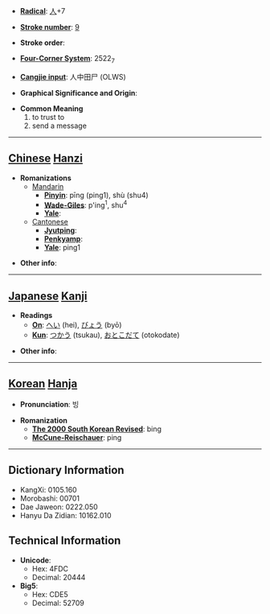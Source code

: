 * '''[[Wiktionary:Chinese radical index| Radical]]''': [[Wiktionary:Chinese radical index 人|人]]+7

* '''[[Wiktionary:Chinese total strokes index|Stroke number]]''': [[Wiktionary:Chinese total strokes index 9|9]]

* '''Stroke order''': 

* '''[[Wiktionary:Chinese four corner index|Four-Corner System]]''': 2522<sub>7</sub>

* '''[[Wiktionary:Chinese Cangjie index|Cangjie input]]''': 人中田尸 (OLWS)

* '''Graphical Significance and Origin''': 

* '''Common Meaning'''
*#to trust to
*# send a message


----

== [[Chinese]] [[Hanzi]] ==

* '''Romanizations'''
** [[Mandarin]]
*** '''[[Pinyin]]''': pīng (ping1), shù (shu4)
*** '''[[Wade-Giles]]''': p'ing<sup>1</sup>, shu<sup>4</sup>
*** '''[[Yale]]''': 
**[[Cantonese]]
***'''[[Jyutping]]''':
***'''[[Penkyamp]]''': 
***'''[[Yale]]''': ping1

* '''Other info''': 

----

== [[Japanese]] [[Kanji]] ==

* '''Readings'''
** '''[[On]]''': [[へい]] (hei), [[びょう]] (byō)
** '''[[Kun]]''': [[つかう]] (tsukau), [[おとこだて]] (otokodate)

* '''Other info''':  

----

== [[Korean]] [[Hanja]] ==

* '''Pronunciation''': 빙

* '''Romanization'''
** '''[[The 2000 South Korean Revised Romanization|The 2000 South Korean Revised]]''': bing
** '''[[McCune-Reischauer]]''': ping

----

== Dictionary Information ==

* KangXi: 0105.160
* Morobashi: 00701
* Dae Jaweon: 0222.050
* Hanyu Da Zidian: 10162.010

== Technical Information ==

* '''Unicode''':
** Hex: 4FDC
** Decimal: 20444
* '''Big5''':
** Hex: CDE5
** Decimal: 52709